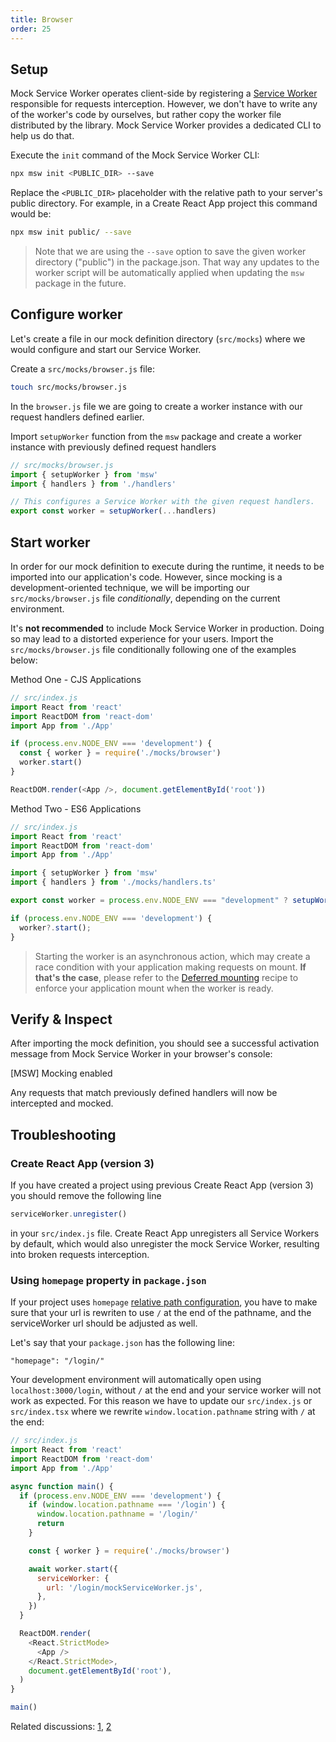 ```yaml
---
title: Browser
order: 25
---
```


## Setup

Mock Service Worker operates client-side by registering a [Service Worker](https://developers.google.com/web/fundamentals/primers/service-workers) responsible for requests interception. However, we don't have to write any of the worker's code by ourselves, but rather copy the worker file distributed by the library. Mock Service Worker provides a dedicated CLI to help us do that.

<Action>
  Execute the <code>init</code> command of the Mock Service Worker CLI:
</Action>

```bash
npx msw init <PUBLIC_DIR> --save
```

Replace the `<PUBLIC_DIR>` placeholder with the relative path to your server's public directory. For example, in a Create React App project this command would be:

```bash
npx msw init public/ --save
```

> Note that we are using the `--save` option to save the given worker directory ("public") in the package.json. That way any updates to the worker script will be automatically applied when updating the `msw` package in the future.


<PublicDirSnippet />

## Configure worker

Let's create a file in our mock definition directory (`src/mocks`) where we would configure and start our Service Worker.

<Action>
  Create a <code>src/mocks/browser.js</code> file:
</Action>

```bash
touch src/mocks/browser.js
```

In the `browser.js` file we are going to create a worker instance with our request handlers defined earlier.

<Action>
  Import <code>setupWorker</code> function from the <code>msw</code> package and
  create a worker instance with previously defined request handlers
</Action>

```js showLineNumbers focusedLines=2,7-8
// src/mocks/browser.js
import { setupWorker } from 'msw'
import { handlers } from './handlers'

// This configures a Service Worker with the given request handlers.
export const worker = setupWorker(...handlers)
```

## Start worker

In order for our mock definition to execute during the runtime, it needs to be imported into our application's code. However, since mocking is a development-oriented technique, we will be importing our `src/mocks/browser.js` file _conditionally_, depending on the current environment.

<Hint mode="warning">
  It's <strong>not recommended</strong> to include Mock Service Worker in
  production. Doing so may lead to a distorted experience for your users.
</Hint>
<Action>
  Import the <code>src/mocks/browser.js</code> file conditionally following one
  of the examples below:
</Action>

Method One - CJS Applications

```js showLineNumbers focusedLines=6-9
// src/index.js
import React from 'react'
import ReactDOM from 'react-dom'
import App from './App'

if (process.env.NODE_ENV === 'development') {
  const { worker } = require('./mocks/browser')
  worker.start()
}

ReactDOM.render(<App />, document.getElementById('root'))
```

Method Two - ES6 Applications

```js
// src/index.js
import React from 'react'
import ReactDOM from 'react-dom'
import App from './App'

import { setupWorker } from 'msw'
import { handlers } from './mocks/handlers.ts'

export const worker = process.env.NODE_ENV === "development" ? setupWorker(...handlers) : undefined;

if (process.env.NODE_ENV === 'development') {
  worker?.start();
}
```

> Starting the worker is an asynchronous action, which may create a race condition with your application making requests on mount. **If that's the case**, please refer to the [Deferred mounting](/docs/recipes/deferred-mounting) recipe to enforce your application mount when the worker is ready.

## Verify & Inspect

After importing the mock definition, you should see a successful activation message from Mock Service Worker in your browser's console:

<ConsoleMessage>[MSW] Mocking enabled</ConsoleMessage>

Any requests that match previously defined handlers will now be intercepted and mocked.

## Troubleshooting

### Create React App (version 3)

If you have created a project using previous Create React App (version 3) you should remove the following line

```js
serviceWorker.unregister()
```

in your `src/index.js` file. Create React App unregisters all Service Workers by default, which would also unregister the mock Service Worker, resulting into broken requests interception.

### Using `homepage` property in `package.json`

If your project uses `homepage` [relative path configuration](https://create-react-app.dev/docs/deployment/#building-for-relative-paths), you have to make sure that your url is rewriten to use `/` at the end of the pathname, and the serviceWorker url should be adjusted as well.

Let's say that your `package.json` has the following line:

```
"homepage": "/login/"
```

Your development environment will automatically open using `localhost:3000/login`, without `/` at the end and your service worker will not work as expected. For this reason we have to update our `src/index.js` or `src/index.tsx` where we rewrite `window.location.pathname` string with `/` at the end:

```js showLineNumbers focusedLines=8-17
// src/index.js
import React from 'react'
import ReactDOM from 'react-dom'
import App from './App'

async function main() {
  if (process.env.NODE_ENV === 'development') {
    if (window.location.pathname === '/login') {
      window.location.pathname = '/login/'
      return
    }

    const { worker } = require('./mocks/browser')

    await worker.start({
      serviceWorker: {
        url: '/login/mockServiceWorker.js',
      },
    })
  }

  ReactDOM.render(
    <React.StrictMode>
      <App />
    </React.StrictMode>,
    document.getElementById('root'),
  )
}

main()
```

Related discussions: [1](https://github.com/mswjs/msw/issues/369#issuecomment-720157918), [2](https://github.com/w3c/ServiceWorker/issues/1272)
